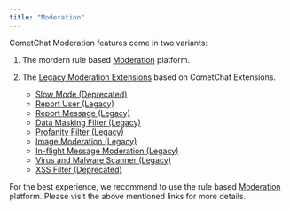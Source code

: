```yaml
---
title: "Moderation"
---
```


CometChat Moderation features come in two variants:

1. The mordern rule based [Moderation](/docs/moderation/overview) platform.

2. The [Legacy Moderation Extensions](/docs/moderation/slow-mode) based on CometChat Extensions.

   * [Slow Mode (Deprecated)](/docs/moderation/slow-mode)
   * [Report User (Legacy)](/docs/moderation/report-user)
   * [Report Message (Legacy)](/docs/moderation/report-message)
   * [Data Masking Filter (Legacy)](/docs/moderation/data-masking-filter)
   * [Profanity Filter (Legacy)](/docs/moderation/profanity-filter)
   * [Image Moderation (Legacy)](/docs/moderation/image-moderation)
   * [In-flight Message Moderation (Legacy)](/docs/moderation/in-flight-message-moderation)
   * [Virus and Malware Scanner (Legacy)](/docs/moderation/virus-malware-scanner)
   * [XSS Filter (Deprecated)](/docs/moderation/xss-filter)

For the best experience, we recommend to use the rule based [Moderation](/docs/moderation/overview) platform. Please visit the above mentioned links for more details.

